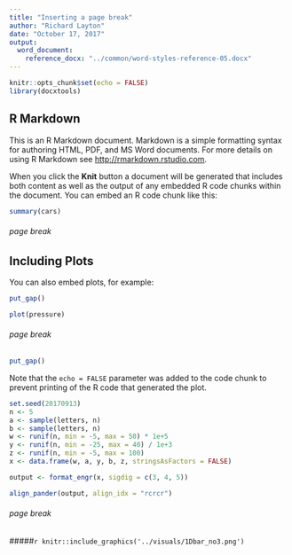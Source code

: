 ```yaml
---
title: "Inserting a page break"
author: "Richard Layton"
date: "October 17, 2017"
output:
  word_document:
    reference_docx: "../common/word-styles-reference-05.docx"
---
```


```r
knitr::opts_chunk$set(echo = FALSE)
library(docxtools)
```

## R Markdown

This is an R Markdown document. Markdown is a simple formatting syntax for authoring HTML, PDF, and MS Word documents. For more details on using R Markdown see <http://rmarkdown.rstudio.com>.

When you click the **Knit** button a document will be generated that includes both content as well as the output of any embedded R code chunks within the document. You can embed an R code chunk like this:

```r
summary(cars)
```

###### page break
## Including Plots

You can also embed plots, for example:

```r
put_gap()
```

```r
plot(pressure)
```

###### page break



```r
put_gap()
```


Note that the `echo = FALSE` parameter was added to the code chunk to prevent printing of the R code that generated the plot.




```r
set.seed(20170913)
n <- 5
a <- sample(letters, n)
b <- sample(letters, n)
w <- runif(n, min = -5, max = 50) * 1e+5
y <- runif(n, min = -25, max = 40) / 1e+3
z <- runif(n, min = -5, max = 100)
x <- data.frame(w, a, y, b, z, stringsAsFactors = FALSE)

output <- format_engr(x, sigdig = c(3, 4, 5))

```


```r
align_pander(output, align_idx = "rcrcr")
```


###### page break

#####`r knitr::include_graphics('../visuals/1Dbar_no3.png')`






